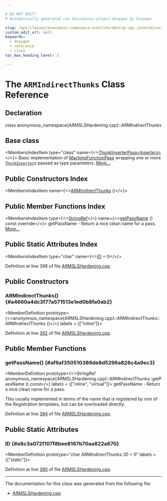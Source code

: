 ```yaml
---

# DO NOT EDIT!
# Automatically generated via docusaurus-plugin-doxygen by Doxygen.

slug: /api/classes/anonymous-namespace-armslshardening-cpp-/armindirectthunks
custom_edit_url: null
keywords:
  - doxygen
  - reference
  - class
toc_max_heading_level: 3

---
```





# The `ARMIndirectThunks` Class Reference

<DoxygenPage pluginConfig={pluginConfig}>



## Declaration

<CodeBlock>class anonymous_namespace{ARMSLSHardening.cpp}::ARMIndirectThunks</CodeBlock>

## Base class

<MembersIndex>

<MembersIndexItem
  type="class"
  name={<><a href="/docs/api/classes/llvm/thunkinserterpass">ThunkInserterPass&lt;Inserters&gt;</a></>}>
Basic implementation of <a href="/docs/api/classes/llvm/machinefunctionpass">MachineFunctionPass</a> wrapping one or more <code><a href="/docs/api/classes/llvm/thunkinserter">ThunkInserter</a></code>s passed as type parameters. <a href="/docs/api/classes/llvm/thunkinserterpass/#details">More...</a>
</MembersIndexItem>

</MembersIndex>

## Public Constructors Index

<MembersIndex>

<MembersIndexItem
  name={<><a href="#a4660a4dc3f77a571513e1ed0b8fa0ab2">ARMIndirectThunks</a> ()</>}>
</MembersIndexItem>

</MembersIndex>

## Public Member Functions Index

<MembersIndex>

<MembersIndexItem
  type={<><a href="/docs/api/classes/llvm/stringref">StringRef</a></>}
  name={<><a href="#af9af350510389de8d5296a826c4a9ec3">getPassName</a> () const override</>}>
getPassName - Return a nice clean name for a pass. <a href="#af9af350510389de8d5296a826c4a9ec3">More...</a>
</MembersIndexItem>

</MembersIndex>

## Public Static Attributes Index

<MembersIndex>

<MembersIndexItem
  type="char"
  name={<><a href="#a8c3a072f107f8bee8167b70aa822a670">ID</a> = 0</>}>
</MembersIndexItem>

</MembersIndex>


Definition at line 388 of file <a href="/docs/api/files/lib/lib/target/lib/target/arm/armslshardening-cpp">ARMSLSHardening.cpp</a>.

<SectionDefinition>

## Public Constructors

### ARMIndirectThunks() {#a4660a4dc3f77a571513e1ed0b8fa0ab2}

<MemberDefinition
  prototype={<>anonymous&#95;namespace&#123;ARMSLSHardening.cpp&#125;::ARMIndirectThunks::ARMIndirectThunks ()</>}
  labels = {["inline"]}>

Definition at line <a href="/docs/api/files/lib/lib/target/lib/target/arm/armslshardening-cpp/#l00392">392</a> of file <a href="/docs/api/files/lib/lib/target/lib/target/arm/armslshardening-cpp">ARMSLSHardening.cpp</a>.
</MemberDefinition>

</SectionDefinition>

<SectionDefinition>

## Public Member Functions

### getPassName() {#af9af350510389de8d5296a826c4a9ec3}

<MemberDefinition
  prototype={<>StringRef anonymous&#95;namespace&#123;ARMSLSHardening.cpp&#125;::ARMIndirectThunks::getPassName () const</>}
  labels = {["inline", "virtual"]}>
getPassName - Return a nice clean name for a pass.

This usually implemented in terms of the name that is registered by one of the Registration templates, but can be overloaded directly.

Definition at line <a href="/docs/api/files/lib/lib/target/lib/target/arm/armslshardening-cpp/#l00394">394</a> of file <a href="/docs/api/files/lib/lib/target/lib/target/arm/armslshardening-cpp">ARMSLSHardening.cpp</a>.
</MemberDefinition>

</SectionDefinition>

<SectionDefinition>

## Public Static Attributes

### ID {#a8c3a072f107f8bee8167b70aa822a670}

<MemberDefinition
  prototype="char ARMIndirectThunks::ID = 0"
  labels = {["static"]}>

Definition at line <a href="/docs/api/files/lib/lib/target/lib/target/arm/armslshardening-cpp/#l00390">390</a> of file <a href="/docs/api/files/lib/lib/target/lib/target/arm/armslshardening-cpp">ARMSLSHardening.cpp</a>.
</MemberDefinition>

</SectionDefinition>

<hr/>

The documentation for this class was generated from the following file:

<ul>
<li><a href="/docs/api/files/lib/lib/target/lib/target/arm/armslshardening-cpp">ARMSLSHardening.cpp</a></li>
</ul>

</DoxygenPage>
